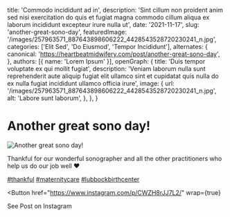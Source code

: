   title: 'Commodo incididunt ad in',
  description: 'Sint cillum non proident anim sed nisi exercitation do quis et fugiat magna commodo cillum aliqua ex laborum incididunt excepteur irure nulla ut',
  date: '2021-11-17',
  slug: 'another-great-sono-day',
  featuredImage: '/images/257963571_887643898606222_4428543528720230241_n.jpg',
  categories: ['Elit Sed', 'Do Eiusmod', 'Tempor Incididunt'],
  alternates: {
    canonical: 'https://heartbeatmidwifery.com/post/another-great-sono-day',
  },
  authors: [{ name: 'Lorem Ipsum' }],
  openGraph: {
    title: 'Duis tempor voluptate ex qui mollit fugiat',
    description: 'Veniam laborum nulla sunt reprehenderit aute aliquip fugiat elit ullamco sint et cupidatat quis nulla do ex nulla fugiat incididunt ullamco officia irure',
    image: {
      url: '/images/257963571_887643898606222_4428543528720230241_n.jpg',
      alt: 'Labore sunt laborum',
    },
  },
}


# Another great sono day!

<Image
  src="/images/257963571_887643898606222_4428543528720230241_n.jpg"
  size="large"
  wrap={true}
  alt="Another great sono day!"
/>

Thankful for our wonderful sonographer and all the other practitioners who help us do our job well ❤️

[#thankful](https://www.instagram.com/explore/tags/thankful/) [#maternitycare](https://www.instagram.com/explore/tags/maternitycare/) [#lubbockbirthcenter](https://www.instagram.com/explore/tags/lubbockbirthcenter/)

<Button
  href="https://www.instagram.com/p/CWZH8rJJ7L2/"
  wrap={true}
>
  See Post on Instagram
</Button>
